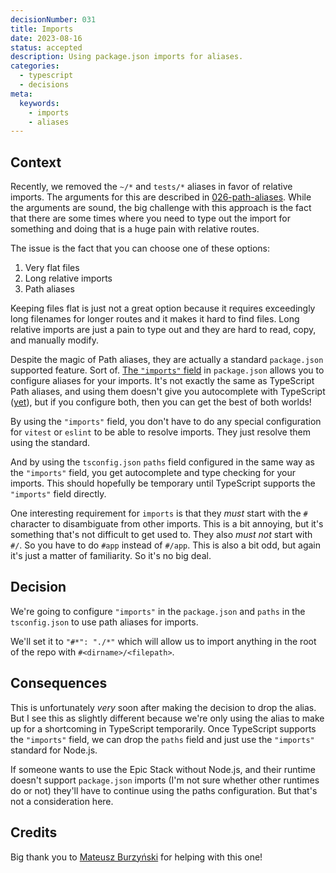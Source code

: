 ```yaml
---
decisionNumber: 031
title: Imports  
date: 2023-08-16
status: accepted
description: Using package.json imports for aliases.
categories:
  - typescript
  - decisions
meta:
  keywords:
    - imports
    - aliases
---
```

## Context

Recently, we removed the `~/*` and `tests/*` aliases in favor of relative
imports. The arguments for this are described in
[026-path-aliases](./026-path-aliases.md). While the arguments are sound, the
big challenge with this approach is the fact that there are some times where you
need to type out the import for something and doing that is a huge pain with
relative routes.

The issue is the fact that you can choose one of these options:

1. Very flat files
2. Long relative imports
3. Path aliases

Keeping files flat is just not a great option because it requires exceedingly
long filenames for longer routes and it makes it hard to find files. Long
relative imports are just a pain to type out and they are hard to read, copy,
and manually modify.

Despite the magic of Path aliases, they are actually a standard `package.json`
supported feature. Sort of.
[The `"imports"` field](https://nodejs.org/api/packages.html#imports) in
`package.json` allows you to configure aliases for your imports. It's not
exactly the same as TypeScript Path aliases, and using them doesn't give you
autocomplete with TypeScript
([yet](https://github.com/microsoft/TypeScript/pull/55015)), but if you
configure both, then you can get the best of both worlds!

By using the `"imports"` field, you don't have to do any special configuration
for `vitest` or `eslint` to be able to resolve imports. They just resolve them
using the standard.

And by using the `tsconfig.json` `paths` field configured in the same way as the
`"imports"` field, you get autocomplete and type checking for your imports. This
should hopefully be temporary until TypeScript supports the `"imports"` field
directly.

One interesting requirement for `imports` is that they _must_ start with the `#`
character to disambiguate from other imports. This is a bit annoying, but it's
something that's not difficult to get used to. They also _must not_ start with
`#/`. So you have to do `#app` instead of `#/app`. This is also a bit odd, but
again it's just a matter of familiarity. So it's no big deal.

## Decision

We're going to configure `"imports"` in the `package.json` and `paths` in the
`tsconfig.json` to use path aliases for imports.

We'll set it to `"#*": "./*"` which will allow us to import anything in the root
of the repo with `#<dirname>/<filepath>`.

## Consequences

This is unfortunately _very_ soon after making the decision to drop the alias.
But I see this as slightly different because we're only using the alias to make
up for a shortcoming in TypeScript temporarily. Once TypeScript supports the
`"imports"` field, we can drop the `paths` field and just use the `"imports"`
standard for Node.js.

If someone wants to use the Epic Stack without Node.js, and their runtime
doesn't support `package.json` imports (I'm not sure whether other runtimes do
or not) they'll have to continue using the paths configuration. But that's not a
consideration here.

## Credits

Big thank you to
[Mateusz Burzyński](https://twitter.com/AndaristRake/status/1691807097078317287)
for helping with this one!
